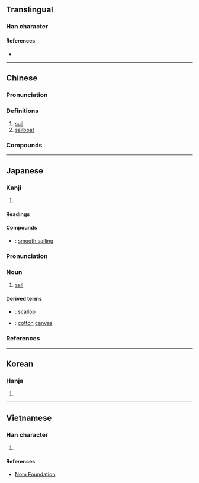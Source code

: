 {{character info/new}}
==Translingual==

===Han character===
{{Han char|rn=50|rad=巾|as=03|sn=6|four=47210|canj=LBHNI|ids=⿰巾凡}}

====References====
* {{Han ref|kx=0328.140|dkj=08787|dj=0634.080|hdz=10730.130|uh=5E06|ud=24070|bh=A67C|bd=42620}}

----

==Chinese==
{{zh-forms|alt=㠶,忛,𤖫,䑺,𩗋,颿}}

===Pronunciation===
{{zh-pron
|m=帆
|c=faan4
|h=pfs=fàm
|md=pùng/huàng
|md_note=pùng - colloquial; huàng - literary
|mn=phâng/hoân
|mn_note=phâng - colloquial; hoân - literary
|mn-t=pang5
|w=3ve
|mc=y
|oc=y
|cat=n
}}

===Definitions===
{{zh-hanzi}}

# [[sail]]
# [[sailboat]]

===Compounds===
{{zh-der|一帆風順|出帆|占風使帆|孤帆|布帆|布帆無恙|帆布|帆布床|帆布椅|帆布袋|帆幔|帆影|帆柱|帆檣|帆船|征帆|快速帆船|揚帆|檣帆|櫓帆船|歸帆|滿帆|相風使帆|看風使帆|船帆|見風使帆|趁風揚帆|錦帆|風帆|鱟帆}}

----

==Japanese==
{{wikipedia|lang=ja}}

===Kanji===
{{ja-kanji|grade=c|rs=巾03}}

# {{defn|lang=ja|sort=巾03}}

====Readings====
{{ja-readings
|goon=ぼん<ぼん<ぼむ
|kanon=はん<はん<はむ
|kun=ほ-
}}

====Compounds====
* {{ja-r|順%風%満%帆|じゅん%ぷう%まん%ぱん}}: [[smooth sailing]]

{{wikipedia|lang=ja}}
{{ja-kanjitab|ほ|yomi=k}}

===Pronunciation===
{{ja-pron|yomi=k|ほ|acc=1|acc_ref=DJR,NHK|acc2=0|acc2_ref=NHK}}

===Noun===
{{ja-noun|ほ}}

# {{lb|ja|sort=ほ|nautical}} [[sail]]

====Derived terms====
* {{ja-r|帆%立%貝|ほ%たて%がい}}: [[scallop]]
* {{ja-r|帆木綿|ほもめん}}: [[cotton]] [[canvas]]

===References===
<references/>

----

==Korean==

===Hanja===
{{ko-hanja|hangeul=범|rv=beom|mr=pŏm}}

# {{defn|lang=ko|sort=巾03}}

----

==Vietnamese==

===Han character===
{{vi-hantu|[[buồm]], [[buồng]], [[phàm]]|rs=巾03}}

# {{defn|lang=vi|sort=巾03}}

====References====
* [http://nomfoundation.org/common/nom_details.php?codepoint=5e06 Nom Foundation]
